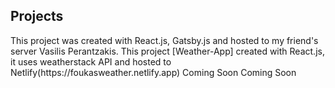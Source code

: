 ## Projects

<ProjectCard title="My Portofolio" link="https://github.com/irakfouk/My-Portofolio" bg="linear-gradient(to right, #D4145A 0%, #FBB03B 100%)">
This project was created with React.js, Gatsby.js and hosted to my friend's server Vasilis Perantzakis.
</ProjectCard>

<ProjectCard title="Weather-App" link="https://github.com/irakfouk/Weather-App" bg="linear-gradient(to right, #AA0768 0%, #61045F 100%)">
This project [Weather-App] created with React.js, it uses weatherstack API and hosted to Netlify(https://foukasweather.netlify.app) </ProjectCard>

<ProjectCard title="DotNet app" link="https://github.com/irakfouk" bg="linear-gradient(to right, #D4145A 0%, #FBB03B 100%)">
Coming Soon</ProjectCard>

<ProjectCard title="Eshop" link="https://github.com/irakfouk" bg="linear-gradient(to right, #D4145A 0%, #FBB03B 100%)">
Coming Soon</ProjectCard>